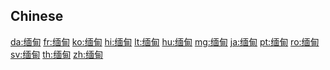 {{also|緬甸}}
==Chinese==
{{zh-see|緬甸}}

[[da:缅甸]]
[[fr:缅甸]]
[[ko:缅甸]]
[[hi:缅甸]]
[[lt:缅甸]]
[[hu:缅甸]]
[[mg:缅甸]]
[[ja:缅甸]]
[[pt:缅甸]]
[[ro:缅甸]]
[[sv:缅甸]]
[[th:缅甸]]
[[zh:缅甸]]